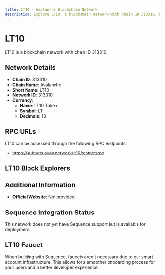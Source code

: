 ```yaml
--- 
title: LT10 - Avalanche Blockchain Network
description: Explore LT10, a blockchain network with chain ID 313310. Learn about its native currency, LT10 Token, and how to interact with the network.
---
```


# LT10

LT10 is a blockchain network with chain ID 313310.

## Network Details

- **Chain ID**: 313310
- **Chain Name**: Avalanche
- **Short Name**: LT10
- **Network ID**: 313310
- **Currency**: 
  - **Name**: LT10 Token
  - **Symbol**: LT
  - **Decimals**: 18

## RPC URLs

LT10 can be accessed through the following RPC endpoints:

- https://subnets.avax.network/lt10/testnet/rpc

## LT10 Block Explorers



## Additional Information

- **Official Website**: Not provided

## Sequence Integration Status

This network does not yet have Sequence support but is available for deployment.

## LT10 Faucet

When building with Sequence, faucets aren't necessary due to our smart account infrastructure. This allows for a smoother onboarding process for your users and a better developer experience.
